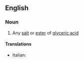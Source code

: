 ==English==

===Noun===
{{en-noun}}

# {{organic chemistry}} Any [[salt]] or [[ester]] of [[glyceric acid]]

====Translations====
{{trans-top|glycerate}}
* Italian: {{t-|it|glicerato|m}}
{{trans-mid}}
{{trans-bottom}}